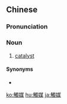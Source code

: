 {{also|触媒}}
==Chinese==
{{zh-forms|s=触媒}}
{{wikipedia|lang=zh}}

===Pronunciation===
{{zh-pron
|m=chùméi
|mn=chhiok-mûi
|cat=n
}}

===Noun===
{{zh-noun}}

# {{lb|zh|chemistry|dated}} [[catalyst]]

====Synonyms====
* {{zh-l|催化劑}}

[[ko:觸媒]]
[[hu:觸媒]]
[[ja:觸媒]]